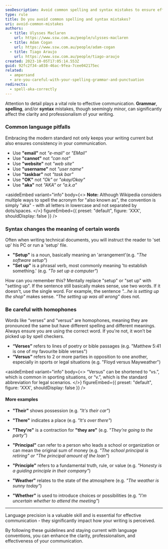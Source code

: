 ```yaml
---
seoDescription: Avoid common spelling and syntax mistakes to ensure effective communication by using correct grammar, punctuation, and language conventions.
type: rule
title: Do you avoid common spelling and syntax mistakes?
uri: avoid-common-mistakes
authors:
  - title: Ulysses Maclaren
    url: https://www.ssw.com.au/people/ulysses-maclaren
  - title: Adam Cogan
    url: https://www.ssw.com.au/people/adam-cogan
  - title: Tiago Araujo
    url: https://www.ssw.com.au/people/tiago-araujo
created: 2023-10-05T17:05:14.553Z
guid: 92fc2f34-a038-46ac-9fea-7cee042175ec
related:
  - ampersand
  - are-you-careful-with-your-spelling-grammar-and-punctuation
redirects:
  - spell-aka-correctly
---
```


Attention to detail plays a vital role to effective communication. **Grammar**, **spelling**, and/or **syntax** mistakes, though seemingly minor, can significantly affect the clarity and professionalism of your writing.
### Common language pitfalls

Embracing the modern standard not only keeps your writing current but also ensures consistency in your communication.

* Use **"email"** not _"e-mail"_ or _"EMail"_
* Use **"cannot"** not _"can not"_
* Use **"website"** not _"web site"_
* Use **"username"** not _"user name"_
* Use **"taskbar"** not _"task bar"_
* Use **"OK"** not _"Ok"_ or _"okay/Okay"_
* Use **"aka"** not _"AKA"_ or _"a.k.a"_

<asideEmbed
  variant="info"
  body={<>
    **Note:** Although Wikipedia considers multiple ways to spell the acronym for "also known as", the convention is simply "aka" - with all letters in lowercase and not separated by dots/spaces.
  </>}
  figureEmbed={{
    preset: "default",
    figure: 'XXX',
    shouldDisplay: false
  }}
/>

### Syntax changes the meaning of certain words

Often when writing technical documents, you will instruct the reader to 'set up' his PC or run a 'setup' file.

* **"Setup"** is a noun, basically meaning an 'arrangement'(e.g. _"The software setup"_)
* **"Set up"** is a phrasal verb, most commonly meaning 'to establish something.' (e.g. _"To set up a computer"_)

How can you remember this? Mentally replace "setup" or "set up" with "setting up". If the sentence still basically makes sense, use two words. If it doesn't, use the single word. For example, the sentence _"...he is setting up the shop"_ makes sense. _"The setting up was all wrong"_ does not.

### Be careful with homophones

Words like “verses” and “versus” are homophones, meaning they are pronounced the same but have different spelling and different meanings. Always ensure you are using the correct word. If you're not, it won’t be picked up by spell checkers.

* **“Verses”** refers to lines of poetry or bible passages (e.g. "Matthew 5:41 is one of my favourite bible verses")
* **“Versus”** refers to 2 or more parties in opposition to one another, especially in sports or legal situations (e.g. "Floyd versus Mayweather")

<asideEmbed
  variant="info"
  body={<>
    “Versus” can be shortened to “vs.”, which is common in sporting situations, or “v.”, which is the standard abbreviation for legal scenarios.
  </>}
  figureEmbed={{
    preset: "default",
    figure: 'XXX',
    shouldDisplay: false
  }}
/>

#### More examples

* **"Their"** shows possession (e.g. _"It's their car"_)
* **"There"** indicates a place (e.g. _"It's over there"_)
* **"They're"** is a contraction for **"they are"** (e.g. _"They're going to the party"_)

* **"Principal"** can refer to a person who leads a school or organization or can mean the original sum of money (e.g. _"The school principal is retiring" or "The principal amount of the loan"_)
* **"Principle"** refers to a fundamental truth, rule, or value (e.g. _"Honesty is a guiding principle in their company"_)

* **"Weather"** relates to the state of the atmosphere (e.g. _"The weather is sunny today"_)
* **"Whether"** is used to introduce choices or possibilities (e.g. _"I'm uncertain whether to attend the meeting"_)

---

Language precision is a valuable skill and is essential for effective communication - they significantly impact how your writing is perceived.

By following these guidelines and staying current with language conventions, you can enhance the clarity, professionalism, and effectiveness of your communication.
